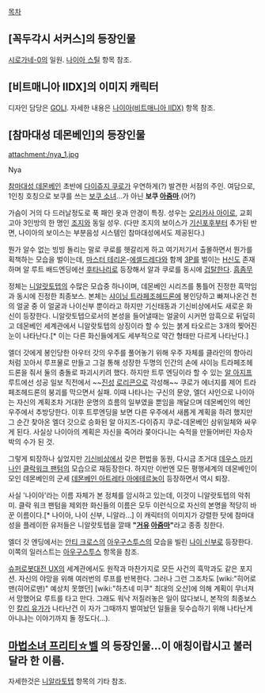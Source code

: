 [[목차]]
== [꼭두각시 서커스]의 등장인물 ==
[[시로가네-0]]의 일원. [[나이아 스틸]] 항목 참조.

== [비트매니아 IIDX]의 이미지 캐릭터 ==
디자인 담당은 [[GOLI]].
자세한 내용은 [[나이아(비트매니아 IIDX)]] 항목 참조.  

== [참마대성 데몬베인]의 등장인물 ==
attachment:/nya_1.jpg

Nya

[[참마대성 데몬베인]] 초반에 [[다이쥬지 쿠로]]가 우연하게(?) 발견한 서점의 주인. 여담으로, 1인칭 호칭으로 보쿠를 쓰는 [[보쿠 소녀]]...가 아닌 '''보쿠 [[아줌마]]'''.(어?)

가슴이 거의 다 드러날정도로 푹 패인 옷과 안경이 특징. 성우는 [[오리카사 아이]]로, 교회 고아 3인방의 한 명인 [[조지]]와 동일 성우. (다만 조지의 보이스가 [[기신포후]]부터 추가된 반면, 나이아의 보이스는 부분음성 시스템인 참마대성에서도 제공된다.) 

뭔가 알수 없는 빙빙 돌리는 말로 쿠로를 헷갈리게 하고 여기저기서 출몰하면서 뭔가를 획책하는 모습을 벌이는데, [[마스터 테리온]]-[[에셀드레다]]와 함께 [[3P]]를 벌이는 [[H신]]도 존재하며 알 루트 배드엔딩에선 [[후타나리]]로 등장해서 알과 쿠로를 동시에 [[겁탈]]한다. [[흠좀무]]

정체는 [[니알랏토텝]]의 수많은 모습중 하나이며, 데몬베인 시리즈를 통틀어 진정한 흑막임과 동시에 진정한 최종보스. 본체는 [[샤이닝 트라페조헤드론]]에 봉인당하고 빠져나온건 천의 얼굴 중 이 얼굴과 나이신부 뿐이라고 하지만 기신태동과 기신비상에서도 새로운 화신이 등장한다. 니알랏토텝으로서의 본성을 들어낼때는 얼굴이 시커먼 암흑으로 뒤덮히고 데몬베인 세계관에서 니알랏토텝의 상징이라 할 수 있는 붉게 타오르는 3개의 찢어진 눈이 나타난다.[* 이는 다른 화신들에게도 세부적으로 약간 형태만 다르게 나타난다.] 

엘더 갓에게 봉인당한 아우터 갓의 우주를 풀어놓기 위해 우주 자체를 클라인의 항아리 처럼 꼬아서 루프물로 만들고 그걸 통해 성장한 두명의 인간의 손에 샤이능 트라페조헤드론을 줘서 둘의 충돌로 파괴시키려 했다. 하지만 트루 엔딩이라 할 수 있는 [[알 아지프]] 루트에선 성공 일보 직전에서 ~~[[진성]] [[로리콘]]으로 각성해~~ 쿠로가 에너지를 제어 트라페조헤드론의 붕괴를 막으면서 실패. 이때 나타나는 구신의 문양, 엘더 샤인으로 나이아는 자신의 계획조차 거대한 운명의 흐름의 일부였을 뿐임을 깨달으며 데몬베인의 메인 우주에서 추방당한다. 이후 트루엔딩을 보면 다른 우주에서 새롭게 계획을 하려 했지만 그 순간 찾아온 엘더 갓으로 승화된 알 아지즈-다이쥬지 쿠로-데몬베인 삼위일체와 싸우게 된다. 사실상 나이아의 계획은 자신을 죽어라 쫒아다니는 숙적을 만들어버린 자승자박의 수가 된 것. 

그렇게 퇴장하나 싶었지만 [[기신비상]]에서 갖은 편법을 동원, 다시금 초거대 [[데우스 마키나]]인 [[클락워크 팬텀]]의 모습으로 재등장한다. 하지만 이번엔 모든 평행세계의 데몬베인이 모인 데몬베인의 군세 [[데몬베인 아트레타 아에테르눔]]이 등장하면서 역시 퇴장. 

사실 '나이아'라는 이름 자체가 본 정체를 암시하고 있는데, 이것이 니알랏토텝의 악취미.  클락 워크 팬텀을 제외한 화신들의 이름은 모두 이런식으로 자신의 본명을 적당히 바꾼 이름이다.[* 나이아, 나이 신부, 니알라...] 이 캐릭터의 이미지가 강렬한 탓에 참마대성을 플레이한 유저들은 니알랏토텝을 깔때 '''"[[거유]] [[아줌마]]"'''라고 종종 칭한다.

엘더 갓 엔딩에서는 [[안티 크로스]]의 [[아우구스투스]]의 모습을 빌린 [[나이 신부]]로 등장한다. 이쪽의 일러스트는 [[아우구스투스]] 항목을 참조.

[[슈퍼로봇대전 UX]]의 세계관에서도 원작과 마찬가지로 모든 사건의 흑막과도 같은 포지션. 자신의 야망을 위해 여러번의 루프를 반복한다. 그러나 그런 그조차도 [wiki:"히어로맨(히어로맨)" 예상치 못했던] [wiki:"하츠네 미쿠" 최대의 오산]에 의해 계획이 무너져서 망했어요 루트를 타고 만다. 그래도 워낙 저질러놓은 일이 많다보니, 본작의 최종보스인 [[칼리 유가]]가 나타난건 이 자가 그때까지 벌여놨던 일들을 뒷수습하기 위해 나타난게 아니냐는 이야기까지 돌 정도다(…).
== [[마법소녀 프리티☆벨]] 의 등장인물...이 애칭이랍시고 불러달라 한 이름. ==
자세한것은 [[니알라토텝]] 항목의 기타 참조.
